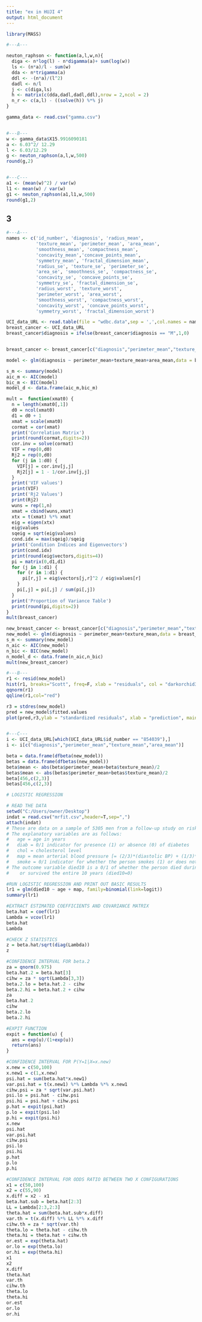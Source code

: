 ---
title: "ex in HUJI 4"
output: html_document
---

```{r}
library(MASS)

#---A---

neuton_raphson <- function(a,l,w,n){
  diga <- n*log(l) - n*digamma(a)+ sum(log(w))
  ls <- (n*a)/l - sum(w) 
  dda <- n*trigamma(a)
  ddl <- -(n*a)/(l^2)
  dadl <- n/l
  j <- c(diga,ls)
  h <- matrix(c(dda,dadl,dadl,ddl),nrow = 2,ncol = 2)
  n_r <- c(a,l) - ((solve(h)) %*% j)
}

gamma_data <- read.csv("gamma.csv")


#---B---
w <- gamma_data$X15.9916090181
a <- 6.03^2/ 12.29
l <- 6.03/12.29
g <- neuton_raphson(a,l,w,500)
round(g,2)


#---C---
a1 <- (mean(w)^2) / var(w)
l1 <- mean(w) / var(w)
g1 <- neuton_raphson(a1,l1,w,500)
round(g1,2)
```


## 3

```{r}

#---A---
names <- c('id_number', 'diagnosis', 'radius_mean', 
           'texture_mean', 'perimeter_mean', 'area_mean', 
           'smoothness_mean', 'compactness_mean', 
           'concavity_mean','concave_points_mean', 
           'symmetry_mean', 'fractal_dimension_mean',
           'radius_se', 'texture_se', 'perimeter_se', 
           'area_se', 'smoothness_se', 'compactness_se', 
           'concavity_se', 'concave_points_se', 
           'symmetry_se', 'fractal_dimension_se', 
           'radius_worst', 'texture_worst', 
           'perimeter_worst', 'area_worst', 
           'smoothness_worst', 'compactness_worst', 
           'concavity_worst', 'concave_points_worst', 
           'symmetry_worst', 'fractal_dimension_worst')

UCI_data_URL <- read.table(file = "wdbc.data",sep = ',',col.names = names) 
breast_cancer <- UCI_data_URL
breast_cancer$diagnosis = ifelse(breast_cancer$diagnosis == "M",1,0) 


breast_cancer <- breast_cancer[c("diagnosis","perimeter_mean","texture_mean","area_mean")]

model <- glm(diagnosis ~ perimeter_mean+texture_mean+area_mean,data = breast_cancer, family = binomial(link = "logit"))

s_m <- summary(model)
aic_m <- AIC(model)
bic_m <- BIC(model)
model_d <- data.frame(aic_m,bic_m)

mult =  function(xmat0) {
  n = length(xmat0[,1])
  d0 = ncol(xmat0)
  d1 = d0 + 1
  xmat = scale(xmat0)
  cormat = cor(xmat)
  print('Correlation Matrix')
  print(round(cormat,digits=2))
  cor.inv = solve(cormat)
  VIF = rep(0,d0)
  Rj2 = rep(0,d0)
  for (j in 1:d0) {
    VIF[j] = cor.inv[j,j] 
    Rj2[j] = 1 - 1/cor.inv[j,j]
  }
  print('VIF values')
  print(VIF)
  print('Rj2 Values')
  print(Rj2)
  wuns = rep(1,n)
  xmat = cbind(wuns,xmat)
  xtx = t(xmat) %*% xmat
  eig = eigen(xtx)
  eig$values
  sqeig = sqrt(eig$values)
  cond.idx = max(sqeig)/sqeig
  print('Condition Indices and Eigenvectors')
  print(cond.idx)
  print(round(eig$vectors,digits=4))
  pi = matrix(0,d1,d1)
  for (j in 1:d1) {
    for (r in 1:d1) {
      pi[r,j] = eig$vectors[j,r]^2 / eig$values[r]
    }
    pi[,j] = pi[,j] / sum(pi[,j])
  }
  print('Proportion of Variance Table')
  print(round(pi,digits=2))
}
mult(breast_cancer)

new_breast_cancer <- breast_cancer[c("diagnosis","perimeter_mean","texture_mean")]
new_model <- glm(diagnosis ~ perimeter_mean+texture_mean,data = breast_cancer, family = binomial(link = "logit"))
s_m <- summary(new_model)
n_aic <- AIC(new_model)
n_bic <- BIC(new_model)
n_model_d <- data.frame(n_aic,n_bic)
mult(new_breast_cancer)

#---B---
r1 <- resid(new_model)
hist(r1, breaks="Scott", freq=F, xlab = "residuals", col = "darkorchid3", main = "Residuals in the new model")
qqnorm(r1)
qqline(r1,col="red")

r3 = stdres(new_model)
pred = new_model$fitted.values
plot(pred,r3,ylab = "standardized residuals", xlab = "prediction", main = "Residuals analysis", col = "cyan4")


#---C---
i <- UCI_data_URL[which(UCI_data_URL$id_number == "854039"),]
i <- i[c("diagnosis","perimeter_mean","texture_mean","area_mean")]

beta = data.frame(dfbeta(new_model))
betas = data.frame(dfbetas(new_model))
beta$mean <- abs(beta$perimeter_mean+beta$texture_mean)/2
betas$mean <- abs(betas$perimeter_mean+betas$texture_mean)/2
beta[456,c(2,3)]
betas[456,c(2,3)]
```

```{r}
# LOGISTIC REGRESSION

# READ THE DATA
setwd("C:/Users/owner/Desktop")
indat = read.csv("mrfit.csv",header=T,sep=",")
attach(indat)
# These are data on a sample of 5305 men from a follow-up study on risk factors for heart disease.
# The explanatory variables are as follows:
#   age = age in years
#   diab = 0/1 indicator for presence (1) or absence (0) of diabetes
#   chol = cholesterol level
#   map = mean arterial blood pressure [= (2/3)*(diastolic BP) + (1/3)*(systolic BP)
#   smoke = 0/1 indicator for whether the person smokes (1) or does not smoke (0)
# The outcome variable died10 is a 0/1 of whether the person died during the first 10 years of follow-up (died10=1)
#    or survived the entire 10 years (died10=0)

#RUN LOGISTIC REGRESSION AND PRINT OUT BASIC RESULTS
lr1 = glm(died10 ~ age + map, family=binomial(link=logit))
summary(lr1)

#EXTRACT ESTIMATED COEFFICIENTS AND COVARIANCE MATRIX
beta.hat = coef(lr1)
Lambda = vcov(lr1)
beta.hat
Lambda

#CHECK Z STATISTICS
z = beta.hat/sqrt(diag(Lambda))
z

#CONFIDENCE INTERVAL FOR beta.2
za = qnorm(0.975)
beta.hat.2 = beta.hat[3]
cihw = za * sqrt(Lambda[3,3])
beta.2.lo = beta.hat.2 - cihw
beta.2.hi = beta.hat.2 + cihw
za
beta.hat.2
cihw
beta.2.lo
beta.2.hi

#EXPIT FUNCTION
expit = function(u) {
  ans = exp(u)/(1+exp(u))
  return(ans)
}  

#CONFIDENCE INTERVAL FOR P(Y=1|X=x.new)
x.new = c(50,100)
x.new1 = c(1,x.new)
psi.hat = sum(beta.hat*x.new1)
var.psi.hat = t(x.new1) %*% Lambda %*% x.new1
cihw.psi = za * sqrt(var.psi.hat)
psi.lo = psi.hat - cihw.psi
psi.hi = psi.hat + cihw.psi
p.hat = expit(psi.hat)
p.lo = expit(psi.lo)
p.hi = expit(psi.hi)
x.new
psi.hat
var.psi.hat
cihw.psi
psi.lo
psi.hi
p.hat
p.lo
p.hi

#CONFIDENCE INTERVAL FOR ODDS RATIO BETWEEN TWO X CONFIGURATIONS
x1 = c(50,100)
x2 = c(55,90)
x.diff = x2 - x1
beta.hat.sub = beta.hat[2:3]
LL = Lambda[2:3,2:3]
theta.hat = sum(beta.hat.sub*x.diff)
var.th = t(x.diff) %*% LL %*% x.diff
cihw.th = za * sqrt(var.th)
theta.lo = theta.hat - cihw.th
theta.hi = theta.hat + cihw.th
or.est = exp(theta.hat)
or.lo = exp(theta.lo)
or.hi = exp(theta.hi)
x1
x2
x.diff
theta.hat
var.th
cihw.th
theta.lo
theta.hi
or.est
or.lo
or.hi

```

